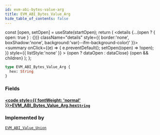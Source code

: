 ```yaml
---
id: evm-abi-bytes-value-arg
title: EVM_ABI_Bytes_Value_Arg
hide_table_of_contents: false
---
```







  const [open, setOpen] = useState(startOpen);
  return (
    <details {...(open ? { open: true } : {})} className="details" style={{ border:'none', boxShadow:'none', background:'var(--ifm-background-color)' }}>
      <summary
        onClick={(e) => {
          e.preventDefault();
          setOpen((open) => !open);
        }}
        style={{ listStyle:'none' }}
      >
      {open ? dataOpen : dataClose}
      </summary>
      {open && children}
    </details>
  );
};







```graphql
type EVM_ABI_Bytes_Value_Arg {
  hex: String
}
```




### Fields

#### [<code style={{ fontWeight: 'normal' }}>EVM_ABI_Bytes_Value_Arg.<b>hex</b></code>](#)<Bullet />[`String`](/docs/graphql-reference/scalars/string) <Badge class="secondary" text="scalar"/>
> 
> 



### Implemented by

[`EVM_ABI_Value_Union`](/docs/graphql-reference/unions/evm-abi-value-union)  <Badge class="secondary" text="union"/>

